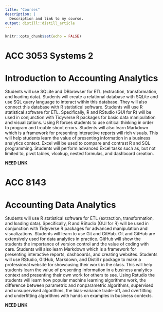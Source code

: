 ```yaml
---
title: "Courses"
description: |
  Description and link to my course.
output: distill::distill_article
---
```


```r
knitr::opts_chunk$set(echo = FALSE)
```

# ACC 3053 Systems 2

# Introduction to Accounting Analytics

Students will use SQLite and DBbrowser for ETL (extraction, transformation, and loading data). Students will create a relational database with SQLite and use SQL query language to interact within this database. They will also connect this database with R statistical software. Students will use R statistical software for ETL. Specifically, R and RStudio (GUI for R) will be used in conjunction with Tidyverse R packages for basic data manipulation and visualizations. Using R forces students to use critical thinking in order to program and trouble shoot errors. Students will also learn Markdown which is a framework for presenting interactive reports will rich visuals. This will help students learn the value of presenting information in a business analytics context. Excel will be used to compare and contrast R and SQL programming. Students will perform advanced Excel tasks such as, but not limited to, pivot tables, vlookup, nested formulas, and dashboard creation.

**NEED LINK**

# ACC 8143

# Accounting Data Analytics

Students will use R statistical software for ETL (extraction, transformation, and loading data). Specifically, R and RStudio (GUI for R) will be used in conjunction with Tidyverse R packages for advanced manipulation and visualizations. Students will learn to use Git and GitHub. Git and GitHub are extensively used for data analytics in practice. GitHub will show the students the importance of version control and the value of coding with care. Students will also learn Markdown which is a framework for presenting interactive reports, dashboards, and creating websites. Students will use RStudio, GitHub, Markdown, and Distill r package to make a professional website for showcasing their work in the class. This will help students learn the value of presenting information in a business analytics context and presenting their own work for others to see. Using Rstudio the students will learn how popular machine learning algorithms work, the difference between parametric and nonparametric algorithms, supervised and unsupervised algorithms, the bias-variance trade-off, and overfitting and underfitting algorithms with hands on examples in business contexts.

**NEED LINK**
